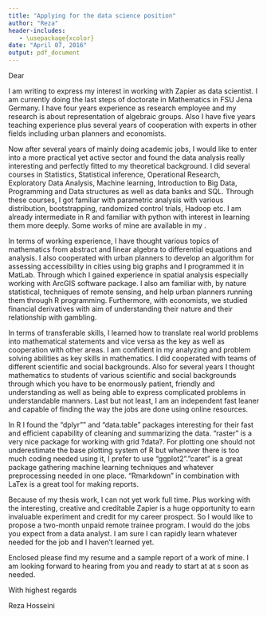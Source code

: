 ---
title: "Applying for the data science position"
author: "Reza"
header-includes:
   - \usepackage{xcolor}
date: "April 07, 2016"
output: pdf_document
---

Dear 

I am writing to express my interest in working with Zapier as data scientist. I am currently doing the last steps of doctorate in Mathematics in FSU Jena Germany. I have four years experience as research employee and my research is about representation of algebraic groups. Also I have five years teaching experience plus several years of cooperation with experts in other fields including urban planners and economists.

Now after several years of mainly doing academic jobs, I would like to enter into a more practical yet active sector and found the data analysis really interesting and perfectly fitted to my theoretical background. I did several courses in Statistics, Statistical inference, Operational Research, Exploratory Data Analysis,  Machine learning, Introduction to Big Data, Programming and Data structures as well as data banks and SQL. Through these courses, I got familiar with parametric analysis with various distribution, bootstrapping, randomized control trials, Hadoop etc. I am already intermediate in R and familiar with python with interest in learning them more deeply. Some works of mine are available in my [\textcolor{blue}{\underline{github page}}](https://github.com/srhumir). 

In terms of working experience, I have thought various topics of mathematics from abstract and linear algebra to differential equations and analysis. I also cooperated with urban planners to develop an algorithm for assessing accessibility in cities using big graphs and I programmed it in MatLab. Through which I gained experience in spatial analysis especially working with ArcGIS software package. I also am familiar with, by nature statistical, techniques of remote sensing, and help urban planners running them through R programming. Furthermore, with economists, we studied financial derivatives with aim of understanding their nature and their relationship with gambling.

In terms of transferable skills, I learned how to translate real world problems into mathematical statements and vice versa as the key as well as cooperation with other areas. I am confident in my analyzing and problem solving abilities as key skills in mathematics. I did cooperated with teams of different scientific and social backgrounds. Also for several years I thought mathematics to students of various scientific and social backgrounds through which you have to be enormously patient, friendly and understanding as well as being able to express complicated problems in understandable manners. Last but not least, I am an independent fast leaner and capable of finding the way the jobs are done using online resources.


In R I found the "dplyr"" and "data.table" packages interesting for their fast and efficient capability of cleaning and summarizing the data. "raster" is a very nice package for working with grid ?data?. For plotting one should not underestimate the base plotting system of R but whenever there is too much coding needed using it, I prefer to use "ggplot2"."caret" is a great package gathering machine learning techniques and whatever preprocessing needed in one place. "Rmarkdown" in combination with LaTex is a great tool for making reports. 


Because of my thesis work, I can not yet work full time.  Plus working with the interesting, creative and creditable Zapier is a huge opportunity to earn invaluable experiment and credit for my career prospect. So I would like to propose a two-month unpaid remote trainee program. I would do the jobs you expect from a data analyst. I am sure I can rapidly learn whatever needed for the job and I haven't learned yet.

Enclosed please find my resume and a sample report of a work of mine. I am looking forward to hearing from you and ready to start at at s soon as needed.


With highest regards

Reza Hosseini
